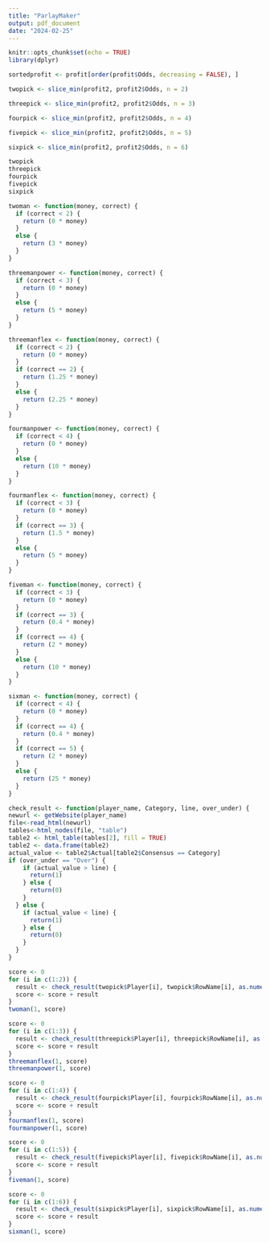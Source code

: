 ```yaml
---
title: "ParlayMaker"
output: pdf_document
date: "2024-02-25"
---
```


```r
knitr::opts_chunk$set(echo = TRUE)
library(dplyr)
```

```r
sortedprofit <- profit[order(profit$Odds, decreasing = FALSE), ]

twopick <- slice_min(profit2, profit2$Odds, n = 2)

threepick <- slice_min(profit2, profit2$Odds, n = 3)

fourpick <- slice_min(profit2, profit2$Odds, n = 4)

fivepick <- slice_min(profit2, profit2$Odds, n = 5)

sixpick <- slice_min(profit2, profit2$Odds, n = 6)

twopick
threepick
fourpick
fivepick
sixpick
```

```r
twoman <- function(money, correct) {
  if (correct < 2) {
    return (0 * money)
  }
  else {
    return (3 * money)
  }
}

threemanpower <- function(money, correct) {
  if (correct < 3) {
    return (0 * money)
  }
  else {
    return (5 * money)
  }
}

threemanflex <- function(money, correct) {
  if (correct < 2) {
    return (0 * money)
  }
  if (correct == 2) {
    return (1.25 * money)
  }
  else {
    return (2.25 * money)
  }
}

fourmanpower <- function(money, correct) {
  if (correct < 4) {
    return (0 * money)
  }
  else {
    return (10 * money)
  }
}

fourmanflex <- function(money, correct) {
  if (correct < 3) {
    return (0 * money)
  }
  if (correct == 3) {
    return (1.5 * money)
  }
  else {
    return (5 * money)
  }
}

fiveman <- function(money, correct) {
  if (correct < 3) {
    return (0 * money)
  }
  if (correct == 3) {
    return (0.4 * money)
  }
  if (correct == 4) {
    return (2 * money)
  }
  else {
    return (10 * money)
  }
}

sixman <- function(money, correct) {
  if (correct < 4) {
    return (0 * money)
  }
  if (correct == 4) {
    return (0.4 * money)
  }
  if (correct == 5) {
    return (2 * money)
  }
  else {
    return (25 * money)
  }
}
```

```r
check_result <- function(player_name, Category, line, over_under) {
newurl <- getWebsite(player_name)
file<-read_html(newurl)
tables<-html_nodes(file, "table")
table2 <- html_table(tables[2], fill = TRUE)
table2 <- data.frame(table2)
actual_value <- table2$Actual[table2$Consensus == Category]
if (over_under == "Over") {
    if (actual_value > line) {
      return(1)
    } else {
      return(0)
    }
  } else {
    if (actual_value < line) {
      return(1)
    } else {
      return(0)
    }
  }
}
```

```r
score <- 0
for (i in c(1:2)) {
  result <- check_result(twopick$Player[i], twopick$RowName[i], as.numeric(twopick$Line[i]), twopick$Over_Under[i])
  score <- score + result
}
twoman(1, score)
```

```r
score <- 0
for (i in c(1:3)) {
  result <- check_result(threepick$Player[i], threepick$RowName[i], as.numeric(threepick$Line[i]), threepick$Over_Under[i])
  score <- score + result
}
threemanflex(1, score)
threemanpower(1, score)
```

```r
score <- 0
for (i in c(1:4)) {
  result <- check_result(fourpick$Player[i], fourpick$RowName[i], as.numeric(fourpick$Line[i]), fourpick$Over_Under[i])
  score <- score + result
}
fourmanflex(1, score)
fourmanpower(1, score)
```

```r
score <- 0
for (i in c(1:5)) {
  result <- check_result(fivepick$Player[i], fivepick$RowName[i], as.numeric(fivepick$Line[i]), fivepick$Over_Under[i])
  score <- score + result
}
fiveman(1, score)
```


```r
score <- 0
for (i in c(1:6)) {
  result <- check_result(sixpick$Player[i], sixpick$RowName[i], as.numeric(sixpick$Line[i]), sixpick$Over_Under[i])
  score <- score + result
}
sixman(1, score)
```

